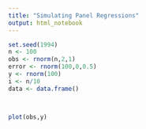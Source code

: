 ```yaml
---
title: "Simulating Panel Regressions"
output: html_notebook
---
```


```r
set.seed(1994)
n <- 100
obs <- rnorm(n,2,1)
error <- rnorm(100,0,0.5)
y <- rnorm(100)
i <- n/10
data <- data.frame()



plot(obs,y)

```



